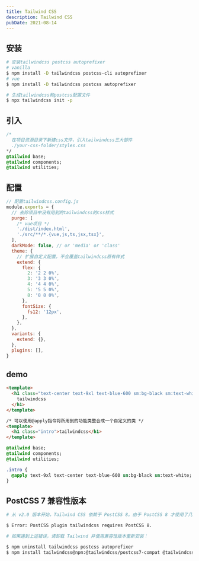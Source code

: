 ```yaml
---
title: Tailwind CSS
description: Tailwind CSS
pubDate: 2021-08-14
---
```


## 安装

```bash
# 安装tailwindcss postcss autoprefixer
# vanilla
$ npm install -D tailwindcss postcss-cli autoprefixer
# vue
$ npm install -D tailwindcss postcss autoprefixer
```

```bash
# 生成tailwindcss和postcss配置文件
$ npx tailwindcss init -p
```

## 引入

```sass
/*
  在项目资源目录下新建css文件，引入tailwindcss三大部件
  ./your-css-folder/styles.css
*/
@tailwind base;
@tailwind components;
@tailwind utilities;
```

## 配置

```js
// 配置tailwindcss.config.js
module.exports = {
  // 去除项目中没有用到的tailwindcss的css样式
  purge: [
    /* vue项目 */
    './dist/index.html',
    './src/**/*.{vue,js,ts,jsx,tsx}',
  ],
  darkMode: false, // or 'media' or 'class'
  theme: {
    // 扩展自定义配置，不会覆盖tailwindcss原有样式
    extend: {
      flex: {
        2: '2 2 0%',
        3: '3 3 0%',
        4: '4 4 0%',
        5: '5 5 0%',
        8: '8 8 0%',
      },
      fontSize: {
        fs12: '12px',
      },
    },
  },
  variants: {
    extend: {},
  },
  plugins: [],
}
```

## demo

```html
<template>
  <h1 class="text-center text-9xl text-blue-600 sm:bg-black sm:text-white">
    tailwindcss
  </h1>
</template>
```

```html
/* 可以使用@apply指令将所用到的功能类整合成一个自定义的类 */
<template>
  <h1 class="intro">tailwindcss</h1>
</template>
```

```sass
@tailwind base;
@tailwind components;
@tailwind utilities;

.intro {
  @apply text-9xl text-center text-blue-600 sm:bg-black sm:text-white;
}
```

## PostCSS 7 兼容性版本

```bash
# 从 v2.0 版本开始，Tailwind CSS 依赖于 PostCSS 8。由于 PostCSS 8 才使用了几个月，因此生态系统中的许多其他工具尚未更新，这意味着在安装 Tailwind，并尝试编译 CSS 时，您可能会在终端中看到这样的错误：

$ Error: PostCSS plugin tailwindcss requires PostCSS 8.
```

```bash
# 如果遇到上述错误，请卸载 Tailwind 并使用兼容性版本重新安装：

$ npm uninstall tailwindcss postcss autoprefixer
$ npm install tailwindcss@npm:@tailwindcss/postcss7-compat @tailwindcss/postcss7-compat postcss@^7 autoprefixer@^9
```
